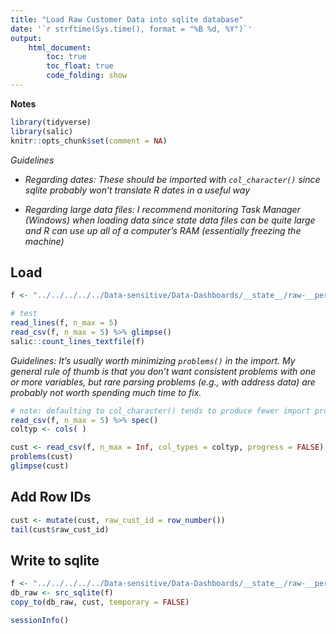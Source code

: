 ```yaml
---
title: "Load Raw Customer Data into sqlite database"
date: '`r strftime(Sys.time(), format = "%B %d, %Y")`'
output: 
    html_document:
        toc: true
        toc_float: true
        code_folding: show
---
```


**Notes**


```r
library(tidyverse)
library(salic)
knitr::opts_chunk$set(comment = NA)
```

*Guidelines*

- *Regarding dates: These should be imported with `col_character()` since sqlite probably won't translate R dates in a useful way*

- *Regarding large data files: I recommend monitoring Task Manager (Windows) when loading data since state data files can be quite large and R can use up all of a computer's RAM (essentially freezing the machine)*


## Load

```r
f <- "../../../../../Data-sensitive/Data-Dashboards/__state__/raw-__period__/"

# test
read_lines(f, n_max = 5)
read_csv(f, n_max = 5) %>% glimpse()
salic::count_lines_textfile(f)
```


*Guidelines: It's usually worth minimizing `problems()` in the import. My general rule of thumb is that you don't want consistent problems with one or more variables, but rare parsing problems (e.g., with address data) are probably not worth spending much time to fix.*

```r
# note: defaulting to col_character() tends to produce fewer import problems
read_csv(f, n_max = 5) %>% spec()
coltyp <- cols( )

cust <- read_csv(f, n_max = Inf, col_types = coltyp, progress = FALSE)
problems(cust)
glimpse(cust)
```


## Add Row IDs

```r
cust <- mutate(cust, raw_cust_id = row_number())
tail(cust$raw_cust_id)
```


## Write to sqlite

```r
f <- "../../../../../Data-sensitive/Data-Dashboards/__state__/raw-__period__.sqlite3"
db_raw <- src_sqlite(f)
copy_to(db_raw, cust, temporary = FALSE)
```

```r
sessionInfo()
```
